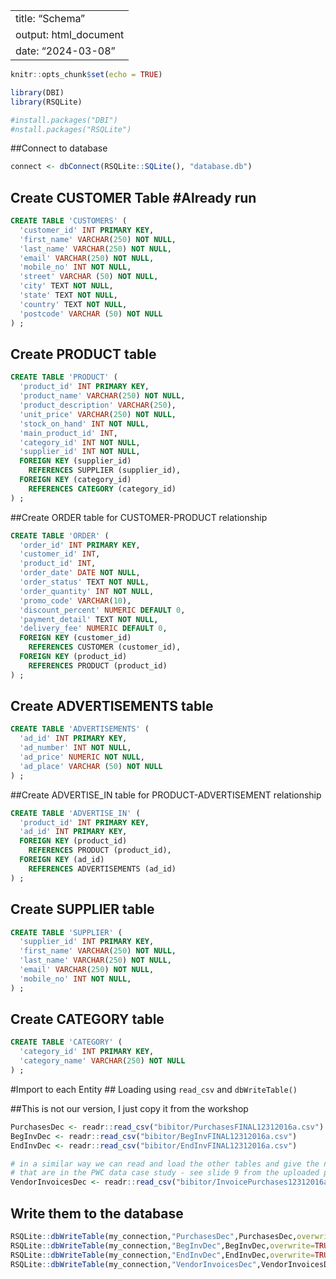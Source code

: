 

---
title: "Schema"
output: html_document
date: "2024-03-08"
---

```r
knitr::opts_chunk$set(echo = TRUE)
```


```r
library(DBI)
library(RSQLite)

#install.packages("DBI")
#nstall.packages("RSQLite")
```


##Connect to database
```r
connect <- dbConnect(RSQLite::SQLite(), "database.db")
```


## Create CUSTOMER Table #Already run
```sql
CREATE TABLE 'CUSTOMERS' (
  'customer_id' INT PRIMARY KEY, 
  'first_name' VARCHAR(250) NOT NULL,
  'last_name' VARCHAR(250) NOT NULL,
  'email' VARCHAR(250) NOT NULL,
  'mobile_no' INT NOT NULL,
  'street' VARCHAR (50) NOT NULL,
  'city' TEXT NOT NULL,
  'state' TEXT NOT NULL,
  'country' TEXT NOT NULL,
  'postcode' VARCHAR (50) NOT NULL
) ;  

```

## Create PRODUCT table
```sql
CREATE TABLE 'PRODUCT' (
  'product_id' INT PRIMARY KEY, 
  'product_name' VARCHAR(250) NOT NULL,
  'product_description' VARCHAR(250),
  'unit_price' VARCHAR(250) NOT NULL,
  'stock_on_hand' INT NOT NULL,
  'main_product_id' INT,
  'category_id' INT NOT NULL,
  'supplier_id' INT NOT NULL,
  FOREIGN KEY (supplier_id)
    REFERENCES SUPPLIER (supplier_id),
  FOREIGN KEY (category_id)
    REFERENCES CATEGORY (category_id)
) ;  

```



##Create ORDER table for CUSTOMER-PRODUCT relationship
```sql
CREATE TABLE 'ORDER' (
  'order_id' INT PRIMARY KEY,
  'customer_id' INT, 
  'product_id' INT,
  'order_date' DATE NOT NULL,
  'order_status' TEXT NOT NULL, 
  'order_quantity' INT NOT NULL,
  'promo_code' VARCHAR(10),
  'discount_percent' NUMERIC DEFAULT 0,
  'payment_detail' TEXT NOT NULL,
  'delivery_fee' NUMERIC DEFAULT 0,
  FOREIGN KEY (customer_id)
    REFERENCES CUSTOMER (customer_id),
  FOREIGN KEY (product_id)
    REFERENCES PRODUCT (product_id)
) ;  

```


## Create ADVERTISEMENTS table
```sql
CREATE TABLE 'ADVERTISEMENTS' (
  'ad_id' INT PRIMARY KEY, 
  'ad_number' INT NOT NULL,
  'ad_price' NUMERIC NOT NULL, 
  'ad_place' VARCHAR (50) NOT NULL
) ;

```


##Create ADVERTISE_IN table for PRODUCT-ADVERTISEMENT relationship
```sql
CREATE TABLE 'ADVERTISE_IN' (
  'product_id' INT PRIMARY KEY, 
  'ad_id' INT PRIMARY KEY, 
  FOREIGN KEY (product_id)
    REFERENCES PRODUCT (product_id),
  FOREIGN KEY (ad_id)
    REFERENCES ADVERTISEMENTS (ad_id)
) ;

```

## Create SUPPLIER table
```sql
CREATE TABLE 'SUPPLIER' (
  'supplier_id' INT PRIMARY KEY, 
  'first_name' VARCHAR(250) NOT NULL,
  'last_name' VARCHAR(250) NOT NULL, 
  'email' VARCHAR(250) NOT NULL,
  'mobile_no' INT NOT NULL,
) ;  

```

## Create CATEGORY table
```sql
CREATE TABLE 'CATEGORY' (
  'category_id' INT PRIMARY KEY, 
  'category_name' VARCHAR(250) NOT NULL
) ;

```


#Import to each Entity
## Loading using ``read_csv`` and ``dbWriteTable()``


##This is not our version, I just copy it from the workshop 
```r
PurchasesDec <- readr::read_csv("bibitor/PurchasesFINAL12312016a.csv")
BegInvDec <- readr::read_csv("bibitor/BegInvFINAL12312016a.csv")
EndInvDec <- readr::read_csv("bibitor/EndInvFINAL12312016a.csv")

# in a similar way we can read and load the other tables and give the names  
# that are in the PWC data case study - see slide 9 from the uploaded pdf
VendorInvoicesDec <- readr::read_csv("bibitor/InvoicePurchases12312016a.csv")
```

## Write them to the database 
```r
RSQLite::dbWriteTable(my_connection,"PurchasesDec",PurchasesDec,overwrite=TRUE)
RSQLite::dbWriteTable(my_connection,"BegInvDec",BegInvDec,overwrite=TRUE)
RSQLite::dbWriteTable(my_connection,"EndInvDec",EndInvDec,overwrite=TRUE)
RSQLite::dbWriteTable(my_connection,"VendorInvoicesDec",VendorInvoicesDec,overwrite=TRUE)

```

